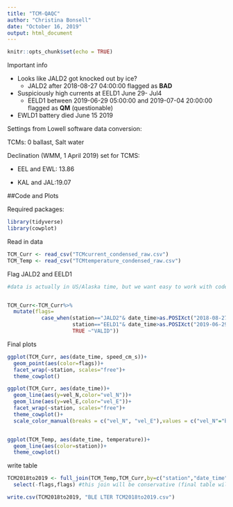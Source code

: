 ```yaml
---
title: "TCM-QAQC"
author: "Christina Bonsell"
date: "October 16, 2019"
output: html_document
---
```


```r
knitr::opts_chunk$set(echo = TRUE)

```


Important info

* Looks like JALD2 got knocked out by ice?
    + JALD2 after 2018-08-27 04:00:00 flagged as **BAD**

* Suspiciously high currents at EELD1 June 29- Jul4 
    + EELD1 between 2019-06-29 05:00:00 and 2019-07-04 20:00:00 flagged as **QM** (questionable)

* EWLD1 battery died June 15 2019


Settings from Lowell software data conversion:

TCMs: 0 ballast, Salt water

Declination (WMM, 1 April 2019) set for TCMS:

 * EEL and EWL: 13.86
 
 * KAL and JAL:19.07



##Code and Plots

Required packages:

```r
library(tidyverse)
library(cowplot)
```


Read in data

```r
TCM_Curr <- read_csv("TCMcurrent_condensed_raw.csv") 
TCM_Temp <- read_csv("TCMtemperature_condensed_raw.csv")
```


Flag JALD2 and EELD1

```r
#data is actually in US/Alaska time, but we want easy to work with code :)


TCM_Curr<-TCM_Curr%>%
  mutate(flags=
           case_when(station=="JALD2"& date_time>as.POSIXct("2018-08-27 01:00:00", tz="UTC")~"BAD",
                     station=="EELD1"& date_time>as.POSIXct("2019-06-29 05:00:00", tz="UTC")&date_time<as.POSIXct("2019-07-04 20:00:00", tz="UTC") ~"QM",
                     TRUE ~"VALID"))

```

Final plots

```r
ggplot(TCM_Curr, aes(date_time, speed_cm_s))+
  geom_point(aes(color=flags))+
  facet_wrap(~station, scales="free")+
  theme_cowplot()

ggplot(TCM_Curr, aes(date_time))+
  geom_line(aes(y=vel_N,color="vel_N"))+
  geom_line(aes(y=vel_E,color="vel_E"))+
  facet_wrap(~station, scales="free")+
  theme_cowplot()+
  scale_color_manual(breaks = c("vel_N", "vel_E"),values = c("vel_N"="black", "vel_E"="blue"))


ggplot(TCM_Temp, aes(date_time, temperature))+
  geom_line(aes(color=station))+
  theme_cowplot()
```

write table

```r
TCM2018to2019 <- full_join(TCM_Temp,TCM_Curr,by=c("station","date_time")) %>% 
  select(-flags,flags) #this join will be conservative (final table will not include temps for which there aren't current measurements)

write.csv(TCM2018to2019, "BLE LTER TCM2018to2019.csv")
```

